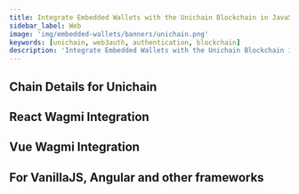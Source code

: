```yaml
---
title: Integrate Embedded Wallets with the Unichain Blockchain in JavaScript
sidebar_label: Web
image: 'img/embedded-wallets/banners/unichain.png'
keywords: [unichain, web3auth, authentication, blockchain]
description: 'Integrate Embedded Wallets with the Unichain Blockchain in JavaScript | Embedded Wallets'
---
```



<SEO
  title="Integrate Embedded Wallets with the Unichain Blockchain in JavaScript"
  description="Integrate Embedded Wallets with the Unichain Blockchain in JavaScript | Embedded Wallets"
  image="https://docs.metamask.io/img/embedded-wallets/banners/unichain.png"
  slug="/embedded-wallets/connect-blockchain/evm/unichain/web"
/>

## Chain Details for Unichain

<ChainDetailsUnichain />

## React Wagmi Integration

<ReactWagmiIntegration />

## Vue Wagmi Integration

<VueWagmiIntegration />

## For VanillaJS, Angular and other frameworks

<JsBlockchainMethods />
